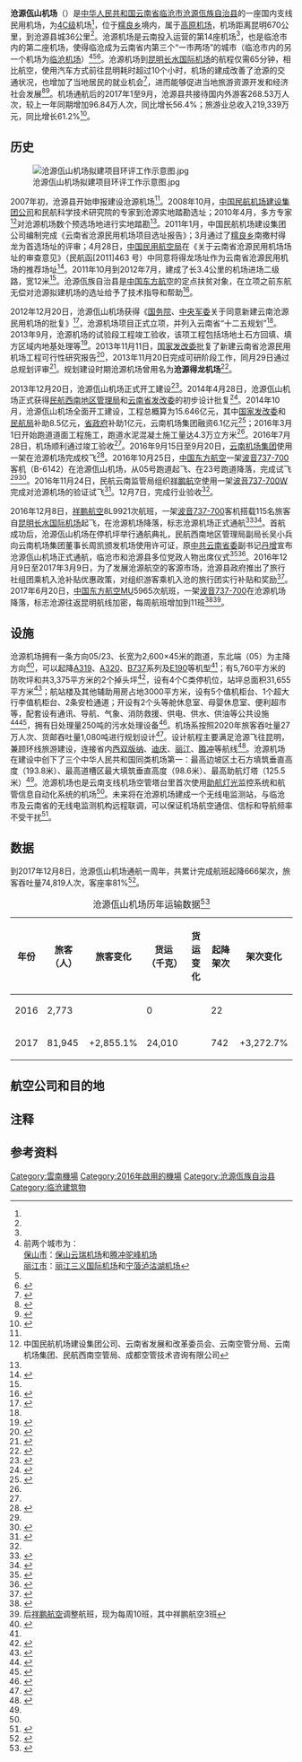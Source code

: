 {{noteTA|G1=Airport|G2=Aero}}
{{Infobox airport
| name         = 沧源佤山机场
| nativename   = 
| nativename-a = 
| nativename-r = 
| image        = 
| image-width  = 
| image_alt    = 
| caption      = 
| image2       = 
| image2-width = 
| image2_alt   = 
| caption2     = 
| IATA         = CWJ
| ICAO         = ZPCW
| type         = [[民用机场|民用]]
| owner-oper   = [[云南机场集团|云南机场集团]]<ref name="云南网1"></ref>
| city-served  = [[沧源佤族自治县|沧源]]
| location     = [[云南省|云南省]][[临沧市|临沧市]][[沧源佤族自治县|沧源佤族自治县]][[糯良乡|糯良乡]]南撒村得龙
| opened       = {{start date|2016|12|08}}
| used         = 2016年至今
| timezone     = [[东八区|东八区]]
| utc          = UTC+8
| elevation-f  = 6035.5
| elevation-m  = 1839.6
| metric-elev  = Y
| latd  = 23 | latm  = 16 | lats  = 17 | latNS  = N
| longd = 99 | longm = 22 | longs = 05 | longEW = E
| website                = 
| pushpin_map         = China Yunnan
| pushpin_label       = '''CWJ'''
| pushpin_map_caption = 机场在[[云南省|云南省]]的位置
| r1-number    = 05/23<ref name="云南网2">{{cite web |url=http://yn.yunnan.cn/html/2016-10/26/content_4592108.htm |title=临沧沧源佤山机场试飞成功 |author=彭锡 |date=2016-10-26 |website=yn.yunnan.cn |publisher=云南网讯 |access-date=2018-01-13 |quote= |archive-url=https://web.archive.org/web/20161027153344/http://yn.yunnan.cn/html/2016-10/26/content_4592108.htm |archive-date=2016-10-27 |dead-url=yes }}</ref>
| r1-length-f  = 8,530
| r1-length-m  = 2,600
| r1-surface   = [[混凝土|混凝土]]<ref name="四川场道工程">{{cite web |url=http://xn--55qx5dk9c4k57yob440il93aezfxr6d50n.com/xinwenzhongxin/oldnews/683.html |title=云南沧源机场跑道工程圆满通过竣工验收 |author= |date=2017-12-12 |website= |publisher=四川省场道工程有限公司 |access-date=2018-01-13 |quote= |archive-date=2018-01-14 |archive-url=https://web.archive.org/web/20180114130656/http://xn--55qx5dk9c4k57yob440il93aezfxr6d50n.com/xinwenzhongxin/oldnews/683.html |dead-url=no }}</ref>
| metric-rwy   = Y
| stat_year = 2017
| stat1-header = 旅客吞吐量（人）
| stat1-data = 81,945
| stat2-header = 货邮吞吐量（千克）
| stat2-data = 24,010
| stat3-header = 起降架次（次）
| stat3-data = 742
| footnotes = 数据来源于中国民航西南地区管理局<ref name="caac">{{cite web|url=http://info.swcaac.gov.cn/sctj/Manage/SimpleReport/SimpleMian.aspx?Id=948|title=2017年1-12月 西南地区机场生产统计简报|website=info.swcaac.gov.cn|publisher=中国民航西南地区管理局|access-date=2018-01-13|deadurl=yes|archiveurl=https://web.archive.org/web/20170917183113/http://info.swcaac.gov.cn/sctj/Manage/SimpleReport/SimpleMian.aspx?Id=948|archivedate=2017年9月17日|df=}}</ref>
}}

'''沧源佤山机场'''（{{airport codes|CWJ|ZPCW}}）是[[中华人民共和国|中华人民共和国]][[云南省|云南省]][[临沧市|临沧市]][[沧源佤族自治县|沧源佤族自治县]]的一座国内支线民用机场，为[[机场飞行区等级|4C级]]机场<ref name="云南网2"></ref>，位于[[糯良乡|糯良乡]]境内，属于[[世界最高海拔机场列表|高原机场]]，机场距离昆明670公里，到沧源县城36公里<ref name="民航资源网1"></ref>。沧源机场是云南投入运营的第14座机场<ref name="民航资源网2"></ref>，也是临沧市内的第二座机场，使得临沧成为云南省内第三个“一市两场”的城市（临沧市内的另一个机场为[[临沧机场|临沧机场]]）<ref group="注">前两个城市为：<br>[[保山市|保山市]]：[[保山云瑞机场|保山云瑞机场]]和[[腾冲驼峰机场|腾冲驼峰机场]]<br>[[丽江市|丽江市]]：[[丽江三义国际机场|丽江三义国际机场]]和[[宁蒗泸沽湖机场|宁蒗泸沽湖机场]]</ref><ref name="民航资源网1"></ref><ref>{{cite web |url=http://www.yn.gov.cn/yn_zwlanmu/yn_dfzw/201612/t20161209_27758.html |title=沧源佤山机场正式通航 临沧成为我省第3个拥有两个机场的州市 |author= |date=2016-12-09 |website=www.yn.gov.cn |publisher=云南日报 |access-date=2018-01-13 |quote= |archive-url=https://web.archive.org/web/20180114073734/http://www.yn.gov.cn/yn_zwlanmu/yn_dfzw/201612/t20161209_27758.html |archive-date=2018-01-14 |dead-url=yes }}</ref>。沧源机场到[[昆明长水国际机场|昆明长水国际机场]]的航程仅需65分钟，相比航空，使用汽车方式前往昆明耗时超过10个小时，机场的建成改善了沧源的交通状况，也增加了当地居民的就业机会<ref>{{cite web |url=http://news.163.com/17/0930/12/CVJ49MH1000187VG.html |title=航空扶贫 云南沧源机场通航带来了哪些变化? |author=彭锡 |date=2017-09-30 |website=news.163.com |publisher=云南网 |access-date=2018-01-13 |quote= |archive-url=https://web.archive.org/web/20180114183900/http://news.163.com/17/0930/12/CVJ49MH1000187VG.html |archive-date=2018-01-14 |dead-url=yes }}</ref>，进而能够促进当地旅游资源开发和经济社会发展<ref name="云南网1">{{cite web |url=http://yn.yunnan.cn/html/2016-12/08/content_4646775.htm |title=沧源佤山机场于8日通航 65分钟可从昆明飞抵沧源 |author=彭锡 |date=2016-12-08 |website=yn.yunnan.cn |publisher=云南网讯 |access-date=2018-01-13 |quote= |archive-url=https://web.archive.org/web/20161209185609/http://yn.yunnan.cn/html/2016-12/08/content_4646775.htm |archive-date=2016-12-09 |dead-url=yes }}</ref><ref>{{cite web |url=http://news.xinhuanet.com/fortune/2016-12/08/c_1120081913.htm |title=云南沧源佤山机场正式通航 |author=阚静文 |author2=丁怡全 |date=2016-12-08 |website=news.xinhuanet.com |publisher=[[新华网|新华网]] |access-date=2018-01-13 |quote= |archive-date=2018-01-14 |archive-url=https://web.archive.org/web/20180114074003/http://news.xinhuanet.com/fortune/2016-12/08/c_1120081913.htm |dead-url=no }}</ref>。机场通航后的2017年1至9月，沧源县共接待国内外游客268.53万人次，较上一年同期增加96.84万人次，同比增长56.4%；旅游业总收入219,339万元，同比增长61.2%<ref>{{cite web |url=http://china-ende.com/html/JrlcQxkxCyx20171160041.html |title=沧源佤山机场通航拉动沧源自治县经济发展 |author= |date=2017-11-02 |website=china-ende.com |publisher=临沧市人民政府办公室 |access-date=2018-01-13 |quote= |archive-date=2018-01-14 |archive-url=https://web.archive.org/web/20180114183720/http://china-ende.com/html/JrlcQxkxCyx20171160041.html |dead-url=no }}</ref>。

==历史==

[[File:沧源佤山机场拟建项目环评工作示意图.jpg|thumb]]

2007年初，沧源县开始申报建设沧源机场<ref name="环评"></ref>。2008年10月，[[中国民航机场建设集团|中国民航机场建设集团公司]]和民航科学技术研究院的专家到沧源实地踏勘选址；2010年4月，多方专家<ref group="注">中国民航机场建设集团公司、云南省发展和改革委员会、云南空管分局、云南机场集团、民航西南空管局、成都空管技术咨询有限公司</ref>对沧源机场数个预选场地进行实地踏勘<ref name="环评"></ref>。2011年1月，中国民航机场建设集团公司编制完成《云南省沧源民用机场项目选址报告》；3月通过了[[糯良乡|糯良乡]]南撒村得龙为首选场址的评审；4月28日，[[中国民用航空局|中国民用航空局]]在《关于云南省沧源民用机场场址的审查意见》（民航函[2011]463 号）中同意将得龙场址作为云南省沧源民用机场的推荐场址<ref name="环评">{{cite web |url=http://hps.mep.gov.cn/jsxm/xmsl/201306/W020130614562972726329.pdf |title=云南沧源瓦山民用机场项目 环境影响报告书简本 |author=云南省环境科学研究院 |date=2013年4月 |website=hps.mep.gov.cn |publisher=[[中华人民共和国环境保护部|中华人民共和国环境保护部]] |access-date=2018-01-13 |quote= |archive-date=2018-01-13 |archive-url=https://web.archive.org/web/20180113215417/http://hps.mep.gov.cn/jsxm/xmsl/201306/W020130614562972726329.pdf |dead-url=no }}</ref>。2011年10月到2012年7月，建成了长3.4公里的机场进场二级路，宽12米<ref name="云南网4"></ref>。沧源佤族自治县是[[中国东方航空|中国东方航空]]的定点扶贫对象，在立项之前东航无偿对沧源拟建机场的选址给予了技术指导和帮助<ref>{{cite web |url=http://www.shobserver.com/journal/2016-10-18/getArticle.htm?id=222428 |title=依托行业优势对口扶贫 东航促成沧源机场建设 |author=梁建刚 |date=2016-10-18 |website=www.shobserver.com |publisher=[[解放日报|解放日报]] |access-date=2018-01-13 |quote= |archive-date=2018-01-14 |archive-url=https://web.archive.org/web/20180114091223/http://www.shobserver.com/journal/2016-10-18/getArticle.htm?id=222428 |dead-url=no }}</ref>。

2012年12月20日，沧源佤山机场获得《[[中华人民共和国国务院|国务院]]、[[中央军事委员会|中央军委]]关于同意新建云南沧源民用机场的批复》<ref>{{cite web |url=http://lincang.ectpa.org/article/zsyz/201410/20141000035542.shtml |title=临沧：构筑交通大网 筑牢跨越基石 |author= |date=2014-10-27 |website=lincang.ectpa.org |publisher=云南网 |access-date=2018-01-13 |quote= |archive-url=https://web.archive.org/web/20180114183811/http://lincang.ectpa.org/article/zsyz/201410/20141000035542.shtml |archive-date=2018-01-14 |dead-url=yes }}</ref>，沧源机场项目正式立项，并列入云南省“十二五规划”<ref name="云南网2"></ref>。2013年9月，沧源机场的试验段工程竣工验收，该项工程包括场地土石方回填、填方区域内地基处理等<ref>{{cite web |url=http://finance.ifeng.com/a/20130914/10686066_0.shtml |title=云南沧源佤山民用机场试验段工程竣工验收 |author=杨之辉 |date=2013-09-14 |website=finance.ifeng.com |publisher=云南网 |access-date=2018-01-13 |quote= |archive-date=2018-01-14 |archive-url=https://web.archive.org/web/20180114073901/http://finance.ifeng.com/a/20130914/10686066_0.shtml |dead-url=no }}</ref>。2013年11月11日，[[中华人民共和国国家发展和改革委员会|国家发改委]]批复了新建云南省沧源民用机场工程可行性研究报告<ref>{{cite web |url=http://www.ndrc.gov.cn/fzgggz/nyjt/zhdt/201312/t20131209_569780.html |title=新建云南省沧源民用机场工程可行性研究报告通过批准 |author=基础产业司 |date=2013-11-20 |website=www.ndrc.gov.cn |publisher=中华人民共和国国家发展和改革委员会 |access-date=2018-01-13 |quote= |archive-url=https://web.archive.org/web/20180114073932/http://www.ndrc.gov.cn/fzgggz/nyjt/zhdt/201312/t20131209_569780.html |archive-date=2018-01-14 |dead-url=yes }}</ref>，2013年11月20日完成可研阶段工作，同月29日通过总规划评审<ref>{{cite web |url=http://www.chinanews.com/cj/2013/12-20/5646651.shtml |title=云南沧源开建佤山机场 预计2015年通航 |author1=石小雷 |author2=张念华 |date=2013-12-20 |website=www.chinanews.com |publisher=中国新闻网 |access-date=2018-01-13 |quote= |archive-date=2018-01-14 |archive-url=https://web.archive.org/web/20180114073857/http://www.chinanews.com/cj/2013/12-20/5646651.shtml |dead-url=no }}</ref>。规划建设时期沧源机场曾用名为'''沧源得龙机场'''<ref>{{cite web |url=http://news.ifeng.com/mainland/special/2014lianghui/content-3/detail_2014_03/06/34506607_0.shtml |title=云南临沧市长：沧源机场将于2015年5月建成 |author=彭锡 |date=2014-03-06 |website=news.ifeng.com |publisher=云南网 |access-date=2018-01-13 |quote= |archive-date=2018-01-14 |archive-url=https://web.archive.org/web/20180114074021/http://news.ifeng.com/mainland/special/2014lianghui/content-3/detail_2014_03/06/34506607_0.shtml |dead-url=no }}</ref>。

2013年12月20日，沧源佤山机场正式开工建设<ref>{{cite web |url=http://society.yunnan.cn/html/2013-12/21/content_3005878.htm |title=云南临沧沧源佤山机场开工 2015年建成通航 |author=乔长红 |date=2013-12-21 |website=society.yunnan.cn |publisher=都市时报 |access-date=2018-01-13 |quote= |archive-url=https://web.archive.org/web/20160305004212/http://society.yunnan.cn/html/2013-12/21/content_3005878.htm |archive-date=2016-03-05 |dead-url=yes }}</ref>。2014年4月28日，沧源佤山机场正式获得[[中国民用航空西南地区空中交通管理局|民航西南地区管理局]]和[[云南省发展和改革委员会|云南省发改委]]的初步设计批复<ref>{{cite web |url=http://travel.sina.com.cn/domestic/news/2016-08-01/detail-ifxunyxy6171447.shtml |title=云南临沧沧源佤山机场12月通航 |author=刘自学 |date=2016-08-01 |website=travel.sina.com.cn |publisher=春城晚报 |access-date=2018-01-13 |quote= |archive-date=2018-01-14 |archive-url=https://web.archive.org/web/20180114130656/http://travel.sina.com.cn/domestic/news/2016-08-01/detail-ifxunyxy6171447.shtml |dead-url=no }}</ref>。2014年10月，沧源佤山机场全面开工建设，工程总概算为15.646亿元，其中[[中华人民共和国国家发展和改革委员会|国家发改委]]和[[中国民用航空局|民航局]]补助8.5亿元，[[云南省人民政府|省政府]]补助1亿元，云南机场集团融资6.1亿元<ref name="云南网3">{{cite web |url=http://society.yunnan.cn/html/2015-06/14/content_3781170.htm |title=云南沧源得龙机场建设有序推进 力争2016年底前通航 |author=杨之辉 |date=2015-06-14 |website=society.yunnan.cn |publisher=云南网讯 |access-date=2018-01-13 |quote= |archive-url=https://web.archive.org/web/20180114183921/http://society.yunnan.cn/html/2015-06/14/content_3781170.htm |archive-date=2018-01-14 |dead-url=yes }}</ref>；2016年3月1日开始跑道道面工程施工，跑道水泥混凝土施工量达4.3万立方米<ref name="四川场道工程"></ref>。2016年7月28日，机场顺利通过竣工验收<ref name="昆明信息港"></ref>。2016年9月15日至9月20日，[[云南机场集团|云南机场集团]]使用一架{{le|塞斯纳680|Cessna Citation Sovereign}}在沧源机场完成校飞<ref>{{cite web |url=http://news.carnoc.com/list/368/368575.html |title=沧源佤山机场校飞工作圆满完成 |author1=杨海莲 |author2=李俊华 |date=2016-09-21 |website=news.carnoc.com |publisher=民航资源网 |access-date=2018-01-13 |quote= |archive-date=2018-01-14 |archive-url=https://web.archive.org/web/20180114074032/http://news.carnoc.com/list/368/368575.html |dead-url=no }}</ref>。2016年10月25日，[[中国东方航空|中国东方航空]]一架[[波音737#737-700_(73G)|波音737-700]]客机（B-6142）在沧源佤山机场，从05号跑道起飞、在23号跑道降落，完成试飞<ref name="云南网2"></ref><ref>{{cite web |url=http://m.ifeng.com/house/shareNews?aid=114058279&autoFresh=1&channelId= |title=云南沧源佤山机场试飞成功 |author=胡晓蓉 |date=2016-10-27 |website=m.ifeng.com |publisher=云报全媒体 |access-date=2018-01-13 |quote=}}</ref>。2016年11月24日，民航云南监管局组织[[祥鹏航空|祥鹏航空]]使用一架[[波音737#737-700_(73G)|波音737-700W]]完成对沧源机场的验证试飞<ref>{{cite web |url=http://www.caac.gov.cn/XWZX/DFDT/201611/t20161128_40861.html |title=云南监管局组织祥鹏航完成沧源机场验证试飞工作 |author= |date=2016-11-28 |website=www.caac.gov.cn |publisher=中国民用航空局 |access-date=2018-01-13 |quote= |archive-date=2018-01-14 |archive-url=https://web.archive.org/web/20180114074058/http://www.caac.gov.cn/XWZX/DFDT/201611/t20161128_40861.html |dead-url=no }}</ref>。12月7日，完成行业验收<ref name="民航资源网2"></ref>。

2016年12月8日，[[祥鹏航空|祥鹏航空]]8L9921次航班，一架[[波音737#737-700_(73G)|波音737-700]]客机搭载115名旅客自[[昆明市|昆明]][[昆明长水国际机场|长水国际机场]]起飞，在沧源机场降落，标志沧源机场正式通航<ref name="民航资源网1">{{cite web |url=http://news.carnoc.com/list/381/381917.html |title=祥鹏航空开通昆明=沧源独飞航线 助力沧源发展 |author= |date=2016-12-09 |website=news.carnoc.com |publisher=民航资源网 |access-date=2018-01-13 |quote= |archive-date=2018-01-14 |archive-url=https://web.archive.org/web/20180114073839/http://news.carnoc.com/list/381/381917.html |dead-url=no }}</ref><ref>{{cite web |url=http://news.carnoc.com/list/381/381693.html |title=沧源机场通航 祥鹏航空首飞昆明=沧源航线 |author= |date=2016-12-08 |website=news.carnoc.com |publisher=民航资源网 |access-date=2018-01-13 |quote= |archive-date=2018-01-14 |archive-url=https://web.archive.org/web/20180114074055/http://news.carnoc.com/list/381/381693.html |dead-url=no }}</ref>。首航成功后，沧源佤山机场在停机坪举行通航典礼，民航西南地区管理局副局长吴小兵向云南机场集团董事长周凯颁发机场使用许可证，原[[中国共产党云南省委员会|中共云南省委]]副书记[[丹增|丹增]]宣布沧源佤山机场正式通航，临沧市和沧源县多位党政人物出席仪式<ref name="人民网">{{cite web |url=http://yn.people.com.cn/n2/2016/1208/c378439-29435966.html |title=沧源佤山机场通航 云南投入运营机场增至14个 |author=徐前 |date=2016-12-08 |website=yn.people.com.cn |publisher=人民网 |access-date=2018-01-13 |quote= |archive-date=2017-08-11 |archive-url=https://web.archive.org/web/20170811083514/http://yn.people.com.cn/n2/2016/1208/c378439-29435966.html |dead-url=no }}</ref><ref>{{cite web |url=http://www.cangyuan.gov.cn/show-19-11034-1.html |title=沧源佤山机场通航仪式举行 |author1=关汪武 |author2=杨兴云 |author3=王云东 |author4=杨红香 |date=2016-12-09 |website=www.cangyuan.gov.cn |publisher=沧源国际旅游度假区网 |access-date=2018-01-13 |quote= |archive-url=https://web.archive.org/web/20180114183808/http://www.cangyuan.gov.cn/show-19-11034-1.html |archive-date=2018-01-14 |dead-url=yes }}</ref>。2016年12月9日至2017年3月9日，为了发展沧源航空的客源市场，沧源县政府推出了旅行社组团乘机入沧补贴优惠政策，对组织游客乘机入沧的旅行团实行补贴和奖励<ref>{{cite web |url=http://www.yn.xinhuanet.com/2016original1/20161130/3556723_c.html |title=云南沧源机场12月8日通航 旅游产业蓄势待“飞” |author=徐琪燕 |date=2016-11-30 |website=www.yn.xinhuanet.com |publisher=新华网 |access-date=2018-01-13 |quote= |archive-url=https://web.archive.org/web/20180114073810/http://www.yn.xinhuanet.com/2016original1/20161130/3556723_c.html |archive-date=2018-01-14 |dead-url=yes }}</ref>。2017年6月20日，[[中国东方航空|中国东方航空]]MU5965次航班，一架[[波音737#737-700_(73G)|波音737-700]]在沧源机场降落，标志沧源往返昆明航线加密，每周航班增加到11班<ref>{{cite web |url=http://news.carnoc.com/list/407/407573.html |title=沧源佤山机场加密昆明至沧源航线航班 |author=李娟 |date=2017-06-20 |website=news.carnoc.com |publisher=民航资源网 |access-date=2018-01-13 |quote= |archive-date=2018-01-14 |archive-url=https://web.archive.org/web/20180114074045/http://news.carnoc.com/list/407/407573.html |dead-url=no }}</ref><ref group="注">后[[祥鹏航空|祥鹏航空]]调整航班，现为每周10班，其中祥鹏航空3班</ref>。

==设施==

沧源机场拥有一条方向05/23、长宽为2,600×45米的跑道，东北端（05）为主降方向<ref name="云南网4">{{cite web |url=http://news.ifeng.com/gundong/detail_2012_07/15/16028674_0.shtml |title=沧源佤山民用机场进场道路路面工程已近尾声预计7月底完工 |author=杨之辉 |date=2012-07-14 |website=news.ifeng.com |publisher=云南网 |access-date=2018-01-13 |quote= |archive-date=2018-01-14 |archive-url=https://web.archive.org/web/20180114073856/http://news.ifeng.com/gundong/detail_2012_07/15/16028674_0.shtml |dead-url=no }}</ref>，可以起降[[空中客车A319|A319]]、[[空中客车A320|A320]]、[[波音737|B737]]系列及[[巴西航空工业E系列#E-190|E190]]等机型<ref name="云南网3"></ref>；有5,760平方米的防吹坪和共3,375平方米的2个掉头坪<ref>{{cite web |url=http://www.huashi.sc.cn/project/project_news/6238.html |title=场道公司承建云南沧源佤山民用机场稳定土施工正式开工 |author1=王吕葳蕤 |author2=黄飞 |date=2016-03-31 |website=www.huashi.sc.cn |publisher=[[华西集团|四川华西集团有限公司]] |access-date=2018-01-13 |quote= |archive-date=2018-01-14 |archive-url=https://web.archive.org/web/20180114130631/http://www.huashi.sc.cn/project/project_news/6238.html |dead-url=no }}</ref>，设有4个C类停机位，站坪总面积31,655平方米<ref>{{cite web |url=http://fgw.km.gov.cn/c/2016-12-05/1645479.shtml |title=先睹为快！走进即将通航的沧源佤山机场 |author= |date=2016-12-05 |website=fgw.km.gov.cn |publisher=昆明市发展和改革委员会 |access-date=2018-01-13 |quote= |archive-url=https://web.archive.org/web/20180114130645/http://fgw.km.gov.cn/c/2016-12-05/1645479.shtml |archive-date=2018-01-14 |dead-url=yes }}</ref>；航站楼及其他辅助用房占地3000平方米，设有5个值机柜台、1个超大行李值机柜台、2条安检通道；开设有2个头等舱休息室、母婴休息室、便利超市等，配套设有通讯、导航、气象、消防救援、供电、供水、供油等公共设施<ref name="民航资源网2">{{cite web |url=http://news.carnoc.com/list/381/381737.html |title=沧源机场获使用许可证 云南投运机场增至14个 |author= |date=2016-12-08 |website=news.carnoc.com |publisher=民航资源网 |access-date=2018-01-13 |quote= |archive-date=2018-01-14 |archive-url=https://web.archive.org/web/20180114074006/http://news.carnoc.com/list/381/381737.html |dead-url=no }}</ref><ref>{{cite web |url=http://cnews.chinadaily.com.cn/2016-12/08/content_27615790.htm |title=云南沧源佤山机场正式通航 |author= |date=2016-12-08 |website=cnews.chinadaily.com.cn |publisher=中国日报网 |access-date=2018-01-13 |quote= |archive-date=2018-01-14 |archive-url=https://web.archive.org/web/20180114183906/http://cnews.chinadaily.com.cn/2016-12/08/content_27615790.htm |dead-url=no }}</ref>，拥有日处理量250吨的污水处理设备<ref>{{cite web |url=http://www.upmbr.com/proshow.asp?id=297 |title=云南沧源佤山机场污水处理工程 |author= |date=2017-09-15 |website=www.upmbr.com |publisher=成都优普环保设备工程有限公司 |access-date=2018-01-13 |quote= |archive-date=2018-01-14 |archive-url=https://web.archive.org/web/20180114074039/http://www.upmbr.com/proshow.asp?id=297 |dead-url=no }}</ref>。机场系按照2020年旅客吞吐量27万人次、货邮吞吐量1,080吨进行规划设计<ref name="昆明信息港">{{cite web |url=http://xw.kunming.cn/a/2016-11/29/content_4439526.htm |title=沧源佤山机场各项建设工程基本完成 将于12月8日通航 |author=上官艳君 |date=2016-11-29 |website=xw.kunming.cn |publisher=昆明信息港 |access-date=2018-01-13 |quote= |archive-url=https://web.archive.org/web/20180114073802/http://xw.kunming.cn/a/2016-11/29/content_4439526.htm |archive-date=2018-01-14 |dead-url=yes }}</ref>。设计航程主要满足沧源飞往昆明，兼顾环线旅游建设，连接省内[[西双版纳嘎洒国际机场|西双版纳]]、[[迪庆香格里拉机场|迪庆]]、[[丽江三义国际机场|丽江]]、[[腾冲驼峰机场|腾冲]]等航线<ref>{{cite web |url=http://finance.sina.com.cn/roll/2016-12-08/doc-ifxypcqa9075058.shtml |title=云南沧源佤山机场正式通航 |author1=阚静文 |author2=丁怡全 |date=2016-12-08 |website=finance.sina.com.cn |publisher=新华网 |access-date=2018-01-13 |quote= |archive-date=2018-01-14 |archive-url=https://web.archive.org/web/20180114130619/http://finance.sina.com.cn/roll/2016-12-08/doc-ifxypcqa9075058.shtml |dead-url=no }}</ref>。沧源机场在建设中创下了三个中华人民共和国同类机场第一：最高边坡区土石方填筑垂直高度（193.8米）、最高道槽区最大填筑垂直高度（98.6米）、最高助航灯塔（125.5米）<ref name="云南网1"></ref>。沧源机场也是云南支线机场空管塔台里首次使用[[进近灯光系统|助航灯光]]监控系统和航管信息自动化系统的机场<ref name="人民网"></ref>。未来将在沧源机场建成一个无线电监测站，与临沧市及云南省的无线电监测机构远程联调，可以保证机场航空通信、信标和导航频率不受干扰<ref>{{cite web |url=http://www.lcec.gov.cn/show-15-5781-1.html |title=沧源佤山机场将建成无线电监测站 |author=临沧市无线电管理科及无线电监测站 |date=2017-12-19 |website=www.lcec.gov.cn |publisher=临沧市工业和信息化委员会 |access-date=2018-01-13 |quote= |archive-url=https://web.archive.org/web/20180114074219/http://www.lcec.gov.cn/show-15-5781-1.html |archive-date=2018-01-14 |dead-url=yes }}</ref>。

==数据==

到2017年12月8日，沧源佤山机场通航一周年，共累计完成航班起降666架次，旅客吞吐量74,819人次，客座率81%<ref>{{cite web |url=http://www.ynta.gov.cn/Item/35610.aspx |title=佤山机场通航一周年 空中走廊加快沧源发展 |author= |date=2017-12-14 |website=www.ynta.gov.cn |publisher=人民网 |access-date=2018-01-13 |quote= |archive-url=https://web.archive.org/web/20180115001253/http://www.ynta.gov.cn/Item/35610.aspx |archive-date=2018-01-15 |dead-url=yes }}</ref>。

{| border="1" cellpadding="3" align="center" style="border: 1px solid #aaa;margin-top: 0.5em;margin-bottom: 0.5em;border-collapse:collapse;" class="sortable"
|-
|+ 沧源佤山机场历年运输数据<ref>{{cite web|url=http://info.swcaac.gov.cn/sctj/Manage/SimpleReport/SimpleMian.aspx?Id=948|title=西南地区机场生产统计简报|last=|first=|date=|website=info.swcaac.gov.cn|publisher=中国民航西南地区管理局|access-date=2017-08-24|quote=|deadurl=yes|archiveurl=https://web.archive.org/web/20170917183113/http://info.swcaac.gov.cn/sctj/Manage/SimpleReport/SimpleMian.aspx?Id=948|archivedate=2017年9月17日|df=}}</ref>
|- bgcolor="#FFDEAD"
! 年份
! 旅客（人）
! 旅客变化
! 货运（千克）
! 货运变化
! 起降架次
! 架次变化
|-
| 2016
| 2,773
| {{nochange}}
| 0
| {{nochange}}
| 22
| {{nochange}}
|-
| 2017
| 81,945
| {{increase}}+2,855.1%
| 24,010
| {{nochange}}
| 742	
| {{increase}}+3,272.7%
|}

==航空公司和目的地==
{{Airport destination list
| [[中国东方航空|中国东方航空]] | [[昆明长水国际机场|昆明]]
| [[祥鹏航空|祥鹏航空]] | [[昆明长水国际机场|昆明]]
}}

==注释==
<references group="注" />

==参考资料==
{{reflist|2}}

{{雲南機場}}
{{中华人民共和国机场}}

[[Category:雲南機場|Category:雲南機場]]
[[Category:2016年啟用的機場|Category:2016年啟用的機場]]
[[Category:沧源佤族自治县|Category:沧源佤族自治县]]
[[Category:临沧建筑物|Category:临沧建筑物]]